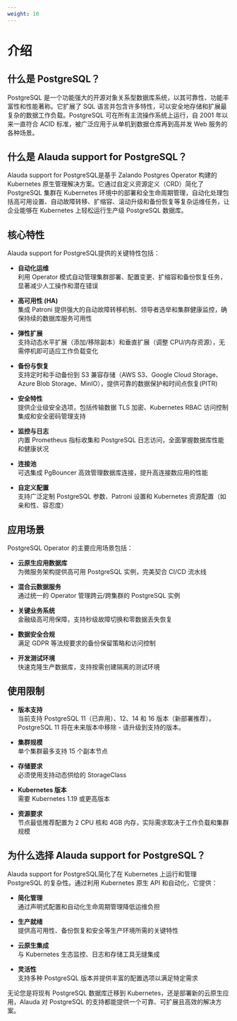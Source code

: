 ```yaml
---
weight: 10
---
```


# 介绍

## 什么是 PostgreSQL？

PostgreSQL 是一个功能强大的开源对象关系型数据库系统，以其可靠性、功能丰富性和性能著称。它扩展了 SQL 语言并包含许多特性，可以安全地存储和扩展最复杂的数据工作负载。PostgreSQL 可在所有主流操作系统上运行，自 2001 年以来一直符合 ACID 标准，被广泛应用于从单机到数据仓库再到高并发 Web 服务的各种场景。

## 什么是 Alauda support for PostgreSQL？

Alauda support for PostgreSQL是基于 Zalando Postgres Operator 构建的 Kubernetes 原生管理解决方案。它通过自定义资源定义（CRD）简化了 PostgreSQL 集群在 Kubernetes 环境中的部署和全生命周期管理，自动化处理包括高可用设置、自动故障转移、扩缩容、滚动升级和备份恢复等复杂运维任务，让企业能够在 Kubernetes 上轻松运行生产级 PostgreSQL 数据库。

## 核心特性

Alauda support for PostgreSQL提供的关键特性包括：

- **自动化运维**  
  利用 Operator 模式自动管理集群部署、配置变更、扩缩容和备份恢复任务，显著减少人工操作和潜在错误

- **高可用性 (HA)**  
  集成 Patroni 提供强大的自动故障转移机制、领导者选举和集群健康监控，确保持续的数据库服务可用性

- **弹性扩展**  
  支持动态水平扩展（添加/移除副本）和垂直扩展（调整 CPU/内存资源），无需停机即可适应工作负载变化

- **备份与恢复**  
  支持定时和手动备份到 S3 兼容存储（AWS S3、Google Cloud Storage、Azure Blob Storage、MinIO），提供可靠的数据保护和时间点恢复(PITR)

- **安全特性**  
  提供企业级安全选项，包括传输数据 TLS 加密、Kubernetes RBAC 访问控制集成和安全密码管理支持

- **监控与日志**  
  内置 Prometheus 指标收集和 PostgreSQL 日志访问，全面掌握数据库性能和健康状况

- **连接池**  
  可选集成 PgBouncer 高效管理数据库连接，提升高连接数应用的性能

- **自定义配置**  
  支持广泛定制 PostgreSQL 参数、Patroni 设置和 Kubernetes 资源配置（如亲和性、容忍度）

## 应用场景

PostgreSQL Operator 的主要应用场景包括：

- **云原生应用数据库**  
  为微服务架构提供高可用 PostgreSQL 实例，完美契合 CI/CD 流水线

- **混合云数据服务**  
  通过统一的 Operator 管理跨云/跨集群的 PostgreSQL 实例

- **关键业务系统**  
  金融级高可用保障，支持秒级故障切换和零数据丢失恢复

- **数据安全合规**  
  满足 GDPR 等法规要求的备份保留策略和访问控制

- **开发测试环境**  
  快速克隆生产数据库，支持按需创建隔离的测试环境

## 使用限制

- **版本支持**  
  当前支持 PostgreSQL 11（已弃用）、12、14 和 16 版本（新部署推荐）。PostgreSQL 11 将在未来版本中移除 - 请升级到支持的版本。

- **集群规模**  
  单个集群最多支持 15 个副本节点

- **存储要求**  
  必须使用支持动态供给的 StorageClass

- **Kubernetes 版本**  
  需要 Kubernetes 1.19 或更高版本

- **资源要求**  
  节点最低推荐配置为 2 CPU 核和 4GB 内存，实际需求取决于工作负载和集群规模

## 为什么选择 Alauda support for PostgreSQL？

Alauda support for PostgreSQL简化了在 Kubernetes 上运行和管理 PostgreSQL 的复杂性。通过利用 Kubernetes 原生 API 和自动化，它提供：

- **简化管理**  
  通过声明式配置和自动化生命周期管理降低运维负担

- **生产就绪**  
  提供高可用性、备份恢复和安全等生产环境所需的关键特性

- **云原生集成**  
  与 Kubernetes 生态监控、日志和存储工具无缝集成

- **灵活性**  
  支持多种 PostgreSQL 版本并提供丰富的配置选项以满足特定需求

无论您是将现有 PostgreSQL 数据库迁移到 Kubernetes，还是部署新的云原生应用，Alauda 对 PostgreSQL 的支持都能提供一个可靠、可扩展且高效的解决方案。
